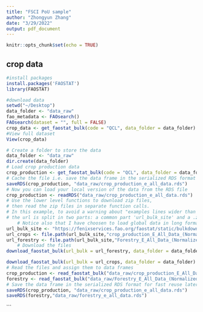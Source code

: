 ```yaml
---
title: "FSCI PoU sample"
author: "Zhongyun Zhang"
date: "3/29/2022"
output: pdf_document
---
```


```r
knitr::opts_chunk$set(echo = TRUE)
```

## crop data

```r
#install packages
install.packages('FAOSTAT')
library(FAOSTAT)
```

```r
#download data
setwd("~/Desktop")
data_folder <- "data_raw"
fao_metadata <- FAOsearch() 
FAOsearch(dataset = "", full = FALSE)
crop_data <- get_faostat_bulk(code = "QCL", data_folder = data_folder)
#View full dataset
View(crop_data)
```





```r
# Create a folder to store the data
data_folder <- "data_raw"
dir.create(data_folder)
# Load crop production data
crop_production <- get_faostat_bulk(code = "QCL", data_folder = data_folder)
# Cache the file i.e. save the data frame in the serialized RDS format for faster load time later. 
saveRDS(crop_production, "data_raw/crop_production_e_all_data.rds")
# Now you can load your local version of the data from the RDS file
crop_production <- readRDS("data_raw/crop_production_e_all_data.rds")
# Use the lower level functions to download zip files,
# then read the zip files in separate function calls.
# In this example, to avoid a warning about "examples lines wider than 100 characters"
# the url is split in two parts: a common part 'url_bulk_site' and a .zip file name part. # In practice you can enter the full url directly as the `url_bulk` argument.
    # Notice also that I have choosen to load global data in long format (normalized).
url_bulk_site <- "https://fenixservices.fao.org/faostat/static/bulkdownloads"
url_crops <- file.path(url_bulk_site,"crop_production_E_All_Data_(Normalized).zip")
url_forestry <- file.path(url_bulk_site,"Forestry_E_All_Data_(Normalized).zip")
    # Download the files
download_faostat_bulk(url_bulk = url_forestry, data_folder = data_folder)

download_faostat_bulk(url_bulk = url_crops, data_folder = data_folder)
# Read the files and assign them to data frames
crop_production <- read_faostat_bulk("data_raw/crop_production_E_All_Data_(Normalized).zip") 
forestry <- read_faostat_bulk("data_raw/Forestry_E_All_Data_(Normalized).zip")
# Save the data frame in the serialized RDS format for fast reuse later.
saveRDS(crop_production, "data_raw/crop_production_e_all_data.rds")
saveRDS(forestry,"data_raw/forestry_e_all_data.rds")

```

```



